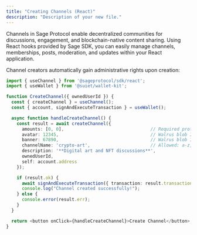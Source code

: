 ```yaml
---
title: "Creating Channels (React)"
description: "Description of your new file."
---
```


Channels in Sage Protocol enable decentralized communities for discussions, engagement, and blockchain-native content sharing. Using React hooks provided by Sage SDK, you can easily manage channels, memberships, posts, moderation, and updates within your React application.

Channel creators automatically gain administrative rights upon creation:

```typescript
import { useChannel } from '@sageprotocol/sdk/react';
import { useWallet } from '@suiet/wallet-kit';

function CreateChannel({ ownedUserId }) {
  const { createChannel } = useChannel();
  const { account, signAndExecuteTransaction } = useWallet();

  async function handleCreateChannel() {
    const result = await createChannel({
      amounts: [0, 0],                                 // Required protocol fees
      avatar: 12345,                                   // Walrus blob ID (optional, default 0)
      banner: 67890,                                   // Walrus blob ID (optional, default 0)
      channelName: 'crypto-art',                       // Allowed: a-z, A-Z, 0-9, dash (-), no dash at start/end
      description: '**Digital art and NFT discussions**',
      ownedUserId,
      self: account.address
    });

    if (result.ok) {
      await signAndExecuteTransaction({ transaction: result.transaction });
      console.log("Channel created successfully!");
    } else {
      console.error(result.err);
    }
  }

  return <button onClick={handleCreateChannel}>Create Channel</button>;
}
```